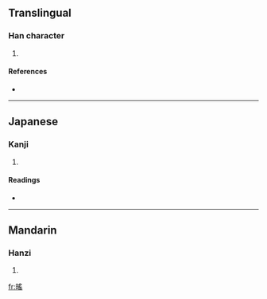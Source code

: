 ==Translingual==

===Han character===
{{Han char|rn=72|rad=日|as=10|sn=14|four=|canj=日月人山 (ABOU)}}

# {{defn|Han|sort=日10}}

====References====
* {{Han ref|kx=0498.320|dkj=14078|dj=0867.100|hdz=21530.150|uh=669A|ud=26266}}

----

==Japanese==

===Kanji===
{{ja-kanji|grade=|rs=日10}}

# {{defn|Japanese}}

====Readings====
* {{ja-readings|on=[[よう]] (yō)|kun=[[ひのひかり]] (hinohikari), [[あきらか]] (akiraka)}}

----

==Mandarin==

===Hanzi===
{{cmn-hanzi|pin=[[yáo]] ([[yao2]])|wg=yao<sup>2</sup>}}

# {{defn|Mandarin}}

[[fr:暚]]